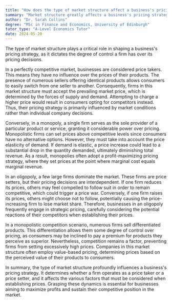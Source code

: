 ```yaml
---
title: "How does the type of market structure affect a business's pricing strategy?"
summary: "Market structure greatly affects a business's pricing strategy, determining how much control it has over pricing decisions."
author: "Dr. Sarah Collins"
degree: "MSc in Finance and Economics, University of Edinburgh"
tutor_type: "A-Level Economics Tutor"
date: 2024-05-20
---
```


The type of market structure plays a critical role in shaping a business's pricing strategy, as it dictates the degree of control a firm has over its pricing decisions.

In a perfectly competitive market, businesses are considered price takers. This means they have no influence over the prices of their products. The presence of numerous sellers offering identical products allows consumers to easily switch from one seller to another. Consequently, firms in this market structure must accept the prevailing market price, which is determined by the forces of supply and demand. Attempting to charge a higher price would result in consumers opting for competitors instead. Thus, their pricing strategy is primarily influenced by market conditions rather than individual company decisions.

Conversely, in a monopoly, a single firm serves as the sole provider of a particular product or service, granting it considerable power over pricing. Monopolistic firms can set prices above competitive levels since consumers have no alternative options. However, they must take into account the price elasticity of demand. If demand is elastic, a price increase could lead to a substantial drop in the quantity demanded, ultimately diminishing total revenue. As a result, monopolies often adopt a profit-maximizing pricing strategy, where they set prices at the point where marginal cost equals marginal revenue.

In an oligopoly, a few large firms dominate the market. These firms are price setters, but their pricing decisions are interdependent. If one firm reduces its prices, others may feel compelled to follow suit in order to remain competitive, which could trigger a price war. Conversely, if one firm raises its prices, others might choose not to follow, potentially causing the price-increasing firm to lose market share. Therefore, businesses in an oligopoly frequently engage in strategic pricing, carefully considering the potential reactions of their competitors when establishing their prices.

In a monopolistic competition scenario, numerous firms sell differentiated products. This differentiation allows them some degree of control over pricing, as consumers may be inclined to pay a premium for products they perceive as superior. Nevertheless, competition remains a factor, preventing firms from setting excessively high prices. Companies in this market structure often employ value-based pricing, determining prices based on the perceived value of their products to consumers.

In summary, the type of market structure profoundly influences a business's pricing strategy. It determines whether a firm operates as a price taker or a price setter, and it affects the various factors that must be considered when establishing prices. Grasping these dynamics is essential for businesses aiming to maximize profits and sustain their competitive position in the market.
    